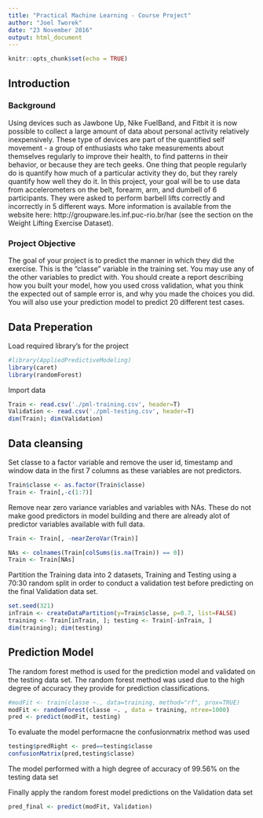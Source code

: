 ---
title: "Practical Machine Learning - Course Project"
author: "Joel Tworek"
date: "23 November 2016"
output: html_document
---

```{r setup, include=FALSE}
knitr::opts_chunk$set(echo = TRUE)
```

## Introduction

### Background 

Using devices such as Jawbone Up, Nike FuelBand, and Fitbit it is now possible to collect a large amount of data about personal activity relatively inexpensively. These type of devices are part of the quantified self movement - a group of enthusiasts who take measurements about themselves regularly to improve their health, to find patterns in their behavior, or because they are tech geeks. One thing that people regularly do is quantify how much of a particular activity they do, but they rarely quantify how well they do it. In this project, your goal will be to use data from accelerometers on the belt, forearm, arm, and dumbell of 6 participants. They were asked to perform barbell lifts correctly and incorrectly in 5 different ways. More information is available from the website here: http://groupware.les.inf.puc-rio.br/har (see the section on the Weight Lifting Exercise Dataset).

### Project Objective

The goal of your project is to predict the manner in which they did the exercise. This is the "classe" variable in the training set. You may use any of the other variables to predict with. You should create a report describing how you built your model, how you used cross validation, what you think the expected out of sample error is, and why you made the choices you did. You will also use your prediction model to predict 20 different test cases.

## Data Preperation

Load required library's for the project
```{r library}
#library(AppliedPredictiveModeling)
library(caret)
library(randomForest)
```

Import data
```{r import}
Train <- read.csv('./pml-training.csv', header=T)
Validation <- read.csv('./pml-testing.csv', header=T)
dim(Train); dim(Validation)
```


## Data cleansing

Set classe to a factor variable and remove the user id, timestamp and window data in the first 7 columns as these variables are not predictors.
```{r}
Train$classe <- as.factor(Train$classe)
Train <- Train[,-c(1:7)]
```


Remove near zero variance variables and variables with NAs. These do not make good predictors in model building and there are already alot of predictor variables available with full data.
```{r nzv}
Train <- Train[, -nearZeroVar(Train)]

NAs <- colnames(Train[colSums(is.na(Train)) == 0])
Train <- Train[NAs]  
```


Partition the Training data into 2 datasets, Training and Testing using a 70:30 random split in order to conduct a validation test before predicting on the final Validation data set.
```{r }
set.seed(321)
inTrain <- createDataPartition(y=Train$classe, p=0.7, list=FALSE)
training <- Train[inTrain, ]; testing <- Train[-inTrain, ]
dim(training); dim(testing)
```

## Prediction Model
The random forest method is used for the prediction model and validated on the testing data set. The random forest method was used due to the high degree of accuracy they provide for prediction classifications.   
```{r rf}
#modFit <- train(classe ~., data=training, method="rf", prox=TRUE)
modFit <- randomForest(classe ~. , data = training, ntree=1000)
pred <- predict(modFit, testing)
```

To evaluate the model performacne the confusionmatrix method was used
```{r eval}
testing$predRight <- pred==testing$classe
confusionMatrix(pred,testing$classe)
```

The model performed with a high degree of accuracy of 99.56% on the testing data set

Finally apply the random forest model predictions on the Validation data set

```{r Val}
pred_final <- predict(modFit, Validation)
```

